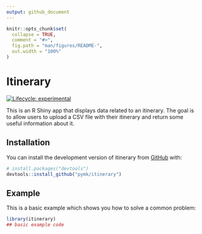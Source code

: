 ```yaml
---
output: github_document
---
```


<!-- README.md is generated from README.Rmd. Please edit that file -->

```r
knitr::opts_chunk$set(
  collapse = TRUE,
  comment = "#>",
  fig.path = "man/figures/README-",
  out.width = "100%"
)
```

# Itinerary

<!-- badges: start -->
[![Lifecycle: experimental](https://img.shields.io/badge/lifecycle-experimental-orange.svg)](https://lifecycle.r-lib.org/articles/stages.html#experimental)
<!-- badges: end -->

This is an R Shiny app that displays data related to an itinerary. The goal is to allow 
users to upload a CSV file with their itinerary and return some useful information 
about it.

## Installation

You can install the development version of itinerary from [GitHub](https://github.com/) with:

``` r
# install.packages("devtools")
devtools::install_github("pymk/itinerary")
```

## Example

This is a basic example which shows you how to solve a common problem:

```r
library(itinerary)
## basic example code
```
